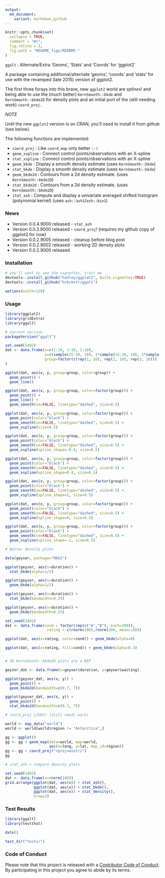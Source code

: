 ```yaml
---
output:
  md_document:
    variant: markdown_github
---
```


<!-- README.md is generated from README.Rmd. Please edit that file -->

```r
knitr::opts_chunk$set(
  collapse = TRUE,
  comment = "#>",
  fig.retina = 2,
  fig.path = "README_figs/README-"
)
```

`ggalt` : Alternate/Extra 'Geoms', 'Stats' and 'Coords' for 'ggplot2'

 A package containing additional/alternate 'geoms', 'coords' and 'stats' for use with the revamped (late 2015) version of ggplot2.

The first three forays into this brave, new `ggplot2` world are _splines_! and being able to use the (much better) `KernSmooth::bkde` and `KernSmooth::bkde2D` for density plots and an initial port of the (still needing work) `coord_proj`.

*NOTE* 

Until the new `ggplot2` version is on CRAN, you'll need to install it from github (see below).
    
The following functions are implemented:

- `coord_proj` : Like `coord_map` only better `:-)`
- `geom_xspline` : Connect control points/observations with an X-spline
- `stat_xspline` : Connect control points/observations with an X-spline
- `geom_bkde` :	Display a smooth density estimate (uses `KernSmooth::bkde`)
- `stat_bkde` :	Display a smooth density estimate (uses `KernSmooth::bkde`)
- `geom_bkde2d` :	Contours from a 2d density estimate. (uses `KernSmooth::bkde2D`)
- `stat_bkde2d` :	Contours from a 2d density estimate. (uses `KernSmooth::bkde2D`)
- `stat_ash` : Compute and display a univariate averaged shifted histogram (polynomial kernel) (uses `ash::ash1`/`ash::bin1`)

### News

- Version 0.0.4.9000 released - `stat_ash`
- Version 0.0.3.9000 released - `coord_proj`! (requires my github copy of ggplot2 for now)
- Version 0.0.2.9005 released - cleanup before blog post
- Version 0.0.2.9002 released - working 2D density plots
- Version 0.0.2.9000 released

### Installation

```r
# you'll want to see the vignettes, trust me
devtools::install_github("hadley/ggplot2", build_vignettes=TRUE)
devtools::install_github("hrbrmstr/ggalt")
```

```r
options(width=120)
```

### Usage

```r
library(ggplot2)
library(gridExtra)
library(ggalt)

# current verison
packageVersion("ggalt")

set.seed(1492)
dat <- data.frame(x=c(1:10, 1:10, 1:10),
                  y=c(sample(15:30, 10), 2*sample(15:30, 10), 3*sample(15:30, 10)),
                  group=factor(c(rep(1, 10), rep(2, 10), rep(3, 10)))
)

ggplot(dat, aes(x, y, group=group, color=group)) +
  geom_point() +
  geom_line()

ggplot(dat, aes(x, y, group=group, color=factor(group))) +
  geom_point() +
  geom_line() +
  geom_smooth(se=FALSE, linetype="dashed", size=0.5)

ggplot(dat, aes(x, y, group=group, color=factor(group))) +
  geom_point(color="black") +
  geom_smooth(se=FALSE, linetype="dashed", size=0.5) +
  geom_xspline(size=0.5)

ggplot(dat, aes(x, y, group=group, color=factor(group))) +
  geom_point(color="black") +
  geom_smooth(se=FALSE, linetype="dashed", size=0.5) +
  geom_xspline(spline_shape=-0.4, size=0.5)

ggplot(dat, aes(x, y, group=group, color=factor(group))) +
  geom_point(color="black") +
  geom_smooth(se=FALSE, linetype="dashed", size=0.5) +
  geom_xspline(spline_shape=0.4, size=0.5)

ggplot(dat, aes(x, y, group=group, color=factor(group))) +
  geom_point(color="black") +
  geom_smooth(se=FALSE, linetype="dashed", size=0.5) +
  geom_xspline(spline_shape=1, size=0.5)

ggplot(dat, aes(x, y, group=group, color=factor(group))) +
  geom_point(color="black") +
  geom_smooth(se=FALSE, linetype="dashed", size=0.5) +
  geom_xspline(spline_shape=0, size=0.5)

ggplot(dat, aes(x, y, group=group, color=factor(group))) +
  geom_point(color="black") +
  geom_smooth(se=FALSE, linetype="dashed", size=0.5) +
  geom_xspline(spline_shape=-1, size=0.5)

# Better density plots

data(geyser, package="MASS")

ggplot(geyser, aes(x=duration)) + 
  stat_bkde(alpha=1/2)

ggplot(geyser, aes(x=duration)) +
  geom_bkde(alpha=1/2)

ggplot(geyser, aes(x=duration)) + 
  stat_bkde(bandwidth=0.25)

ggplot(geyser, aes(x=duration)) +
  geom_bkde(bandwidth=0.25)

set.seed(1492)
dat <- data.frame(cond = factor(rep(c("A","B"), each=200)), 
                   rating = c(rnorm(200),rnorm(200, mean=.8)))

ggplot(dat, aes(x=rating, color=cond)) + geom_bkde(alpha=0)

ggplot(dat, aes(x=rating, fill=cond)) + geom_bkde(alpha=0.3)


# 2D KernSmooth::bkde2D plots are a WIP

geyser_dat <- data.frame(x=geyser$duration, y=geyser$waiting)

ggplot(geyser_dat, aes(x, y)) +
  geom_point() +
  geom_bkde2d(bandwidth=c(0.7, 7))

ggplot(geyser_dat, aes(x, y)) +
  geom_point() +
  stat_bkde2d(bandwidth=c(0.7, 7))

# coord_proj LIVES! (still needs work)

world <- map_data("world")
world <- world[world$region != "Antarctica",]

gg <- ggplot()
gg <- gg + geom_map(data=world, map=world,
                    aes(x=long, y=lat, map_id=region))
gg <- gg + coord_proj("+proj=wintri")
gg

# stat_ash + compare density plots

set.seed(1492)
dat <- data.frame(x=rnorm(100))
grid.arrange(ggplot(dat, aes(x)) + stat_ash(),
             ggplot(dat, aes(x)) + stat_bkde(),
             ggplot(dat, aes(x)) + stat_density(),
             nrow=3)

```

### Test Results

```r
library(ggalt)
library(testthat)

date()

test_dir("tests/")
```

### Code of Conduct

Please note that this project is released with a [Contributor Code of Conduct](CONDUCT.md). 
By participating in this project you agree to abide by its terms.
